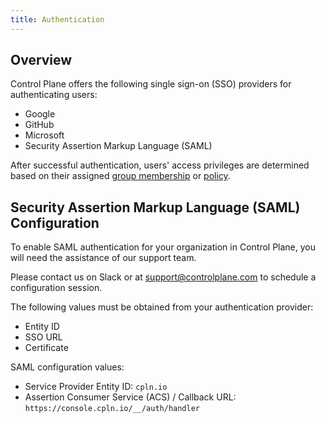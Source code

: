 ```yaml
---
title: Authentication
---
```


## Overview

Control Plane offers the following single sign-on (SSO) providers for authenticating users:

- Google
- GitHub
- Microsoft
- Security Assertion Markup Language (SAML)

After successful authentication, users' access privileges are determined based on their assigned [group membership](group) or [policy](policy).

## Security Assertion Markup Language (SAML) Configuration

To enable SAML authentication for your organization in Control Plane, you will need the assistance of our support team.

Please contact us on Slack or at [support@controlplane.com](mailto:support@controlplane.com) to schedule a configuration session.

The following values must be obtained from your authentication provider:

- Entity ID
- SSO URL
- Certificate

SAML configuration values:

- Service Provider Entity ID: `cpln.io`
- Assertion Consumer Service (ACS) / Callback URL: `https://console.cpln.io/__/auth/handler`
